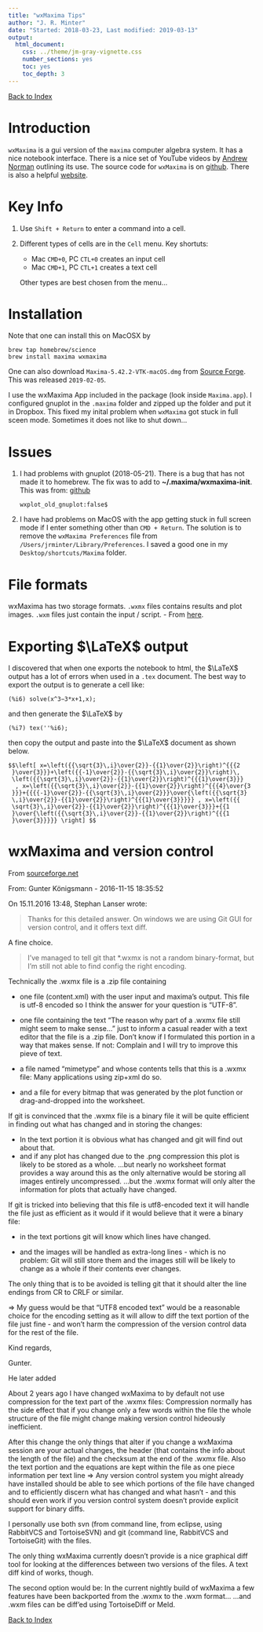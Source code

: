 ```yaml
---
title: "wxMaxima Tips"
author: "J. R. Minter"
date: "Started: 2018-03-23, Last modified: 2019-03-13"
output:
  html_document:
    css: ../theme/jm-gray-vignette.css
    number_sections: yes
    toc: yes
    toc_depth: 3
---
```


[Back to Index](../README.html)

# Introduction

`wxMaxima` is a gui version of the `maxima` computer algebra system. It has a
nice notebook interface. There is a nice set of YouTube videos by
[Andrew Norman](https://www.youtube.com/playlist?list=PLEDEE2F7C6750729F)
outlining its use. The source code for `wxMaxima` is on
[github](https://github.com/andrejv/wxmaxima). There is also a
helpful [website](http://andrejv.github.io/wxmaxima/index.html). 

# Key Info

1. Use `Shift + Return` to enter a command into a cell.

2. Different types of cells are in the `Cell` menu. Key shortuts:

    - Mac `CMD+0`, PC `CTL+0` creates an input cell
    - Mac `CMD+1`, PC `CTL+1` creates a text cell

    Other types are best chosen from the menu...


# Installation

Note that one can install this on MacOSX by

```
brew tap homebrew/science
brew install maxima wxmaxima
```

One can also download `Maxima-5.42.2-VTK-macOS.dmg` from
[Source Forge](https://sourceforge.net/projects/maxima/files/Maxima-MacOS/5.42.2-MacOSX/).
This was released `2019-02-05`.

I use the wxMaxima App included in the package (look inside `Maxima.app`).
I configured gnuplot in the `.maxima` folder and zipped up the folder
and put it in Dropbox. This fixed my inital problem when `wxMaxima` got stuck
in full sceen mode. Sometimes it does not like to shut down...


# Issues

1. I had problems with gnuplot (2018-05-21). There is a bug that has not
made it to homebrew. The fix was to add to **~/.maxima/wxmaxima-init**.
This was from: [github](https://github.com/andrejv/wxmaxima/issues/973)

    ```
    wxplot_old_gnuplot:false$
    ```
2. I have had problems on MacOS with the app getting stuck in full screen
mode if I enter something other than `CMD + Return`. The solution is to
remove the `wxMaxima Preferences` file from
`/Users/jrminter/Library/Preferences`. I saved a good one in my 
`Desktop/shortcuts/Maxima` folder.

# File formats

wxMaxima has two storage formats. `.wxmx` files contains results and plot
images. `.wxm` files just contain the input / script.
- From [here](http://maxima-discuss.narkive.com/RulbH7UD/how-do-i-use-file-wxmx).

# Exporting $\LaTeX$ output

I discovered that when one exports the notebook to html, the $\LaTeX$
output has a lot of errors when used in a `.tex` document. The best way
to export the output is to generate a cell like:

```
(%i6) solve(x^3−3*x+1,x);
```

and then generate the $\LaTeX$ by

```
(%i7) tex(''%i6);
```
then copy the output and paste into the $\LaTeX$ document as shown below.


```
$$\left[ x=\left({{\sqrt{3}\,i}\over{2}}-{{1}\over{2}}\right)^{{{2
 }\over{3}}}+\left({{-1}\over{2}}-{{\sqrt{3}\,i}\over{2}}\right)\,
 \left({{\sqrt{3}\,i}\over{2}}-{{1}\over{2}}\right)^{{{1}\over{3}}}
  , x=\left({{\sqrt{3}\,i}\over{2}}-{{1}\over{2}}\right)^{{{4}\over{3
 }}}+{{{{-1}\over{2}}-{{\sqrt{3}\,i}\over{2}}}\over{\left({{\sqrt{3}
 \,i}\over{2}}-{{1}\over{2}}\right)^{{{1}\over{3}}}}} , x=\left({{
 \sqrt{3}\,i}\over{2}}-{{1}\over{2}}\right)^{{{1}\over{3}}}+{{1
 }\over{\left({{\sqrt{3}\,i}\over{2}}-{{1}\over{2}}\right)^{{{1
 }\over{3}}}}} \right] $$
```

# wxMaxima and version control

From [sourceforge.net](https://sourceforge.net/p/maxima/mailman/message/35493359/)

From: Gunter Königsmann - 2016-11-15 18:35:52

On 15.11.2016 13:48, Stephan Lanser wrote:

> Thanks for this detailed answer. On windows we are using Git GUI for
> version control, and it offers text diff.

A fine choice.

> I've managed to tell git that
> *.wxmx is not a random binary-format, but I'm still not able to find
> config the right encoding.

Technically the .wxmx file is a .zip file containing

 - one file (content.xml) with the user input and maxima's output. This
file is utf-8 encoded so I think the answer for your question is "UTF-8".

 - one file containing the text "The reason why part of a .wxmx file
still might seem to make sense..." just to inform a casual reader with a
text editor that the file is a .zip file. Don't know if I formulated
this portion in a way that makes sense. If not: Complain and I will try
to improve this pieve of text.

 - a file named "mimetype" and whose contents tells that this is a .wxmx
file: Many applications using zip+xml do so.

 - and a file for every bitmap that was generated by the plot function
or drag-and-dropped into the worksheet.

If git is convinced that the .wxmx file is a binary file it will be
quite efficient in finding out what has changed and in storing the changes:

 - In the text portion it is obvious what has changed and git will find
out about that.
 - and if any plot has changed due to the .png compression this plot is
likely to be stored as a whole. ...but nearly no worksheet format
provides a way around this as the only alternative would be storing all
images entirely uncompressed. ...but the .wxmx format will only alter
the information for plots that actually have changed.

If git is tricked into believing that this file is utf8-encoded text it
will handle the file just as efficient as it would if it would believe
that it were a binary file:

 - in the text portions git will know which lines have changed.
 
 - and the images will be handled as extra-long lines - which is no
problem: Git will still store them and the images still will be likely
to change as a whole if their contents ever changes.

The only thing that is to be avoided is telling git that it should alter
the line endings from CR to CRLF or similar.

=> My guess would be that "UTF8 encoded text" would be a reasonable
choice for the encoding setting as it will allow to diff the text
portion of the file just fine - and won't harm the compression of the
version control data for the rest of the file.

Kind regards,

   Gunter.

He later added

About 2 years ago I have changed wxMaxima to by default not use
compression for the text part of the .wxmx files:
Compression normally has the side effect that if you change only a few
words within the file the whole structure of the file might change
making version control hideously inefficient.

After this change the only things that alter if you change a wxMaxima
session are your actual changes, the header (that contains the info
about the length of the file) and the checksum at the end of the .wxmx
file. Also the text portion and the equations are kept within the file
as one piece information per text line =>  Any version control system
you might already have installed should be able to see which portions of
the file have changed and to efficiently discern what has changed and
what hasn't - and this should even work if you version control system
doesn't provide explicit support for binary diffs.

I personally use both svn (from command line, from eclipse, using
RabbitVCS and TortoiseSVN) and git (command line, RabbitVCS and
TortoiseGit) with the files.

The only thing wxMaxima currently doesn't provide is a nice graphical
diff tool for looking at the differences between two versions of the
files. A text diff kind of works, though.

The second option would be: In the current nightly build of wxMaxima a
few features have been backported from the .wxmx to the .wxm format...
...and .wxm files can be diff'ed using TortoiseDiff or Meld.



[Back to Index](../README.html)